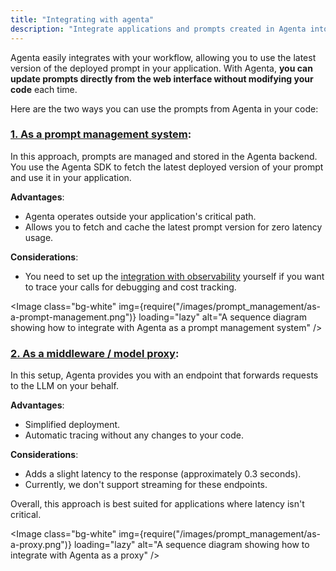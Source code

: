```yaml
---
title: "Integrating with agenta"
description: "Integrate applications and prompts created in Agenta into your projects."
---
```



Agenta easily integrates with your workflow, allowing you to use the latest version of the deployed prompt in your application. With Agenta, **you can update prompts directly from the web interface without modifying your code** each time.

Here are the two ways you can use the prompts from Agenta in your code:

### [1. As a prompt management system](/prompt-engineering/prompt-management/prompt-management-sdk):

In this approach, prompts are managed and stored in the Agenta backend. You use the Agenta SDK to fetch the latest deployed version of your prompt and use it in your application.

**Advantages**:

- Agenta operates outside your application's critical path.
- Allows you to fetch and cache the latest prompt version for zero latency usage.

**Considerations**:

- You need to set up the [integration with observability](/observability/quickstart) yourself if you want to trace your calls for debugging and cost tracking.

<Image
  class="bg-white"
  img={require("/images/prompt_management/as-a-prompt-management.png")}
  loading="lazy"
  alt="A sequence diagram showing how to integrate with Agenta as a prompt management system"
/>



### **[2. As a middleware / model proxy](/prompt-engineering/prompt-management/proxy-calls)**:

In this setup, Agenta provides you with an endpoint that forwards requests to the LLM on your behalf.

**Advantages**:

- Simplified deployment.
- Automatic tracing without any changes to your code.

**Considerations**:

- Adds a slight latency to the response (approximately 0.3 seconds).
- Currently, we don't support streaming for these endpoints.

Overall, this approach is best suited for applications where latency isn't critical.

<Image
  class="bg-white"
  img={require("/images/prompt_management/as-a-proxy.png")}
  loading="lazy"
  alt="A sequence diagram showing how to integrate with Agenta as    a proxy"
/>

